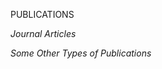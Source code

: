 \chapter*{CURRICULUM VITAE}

\begin{onehalfspace}
NAME: \insertauthor

\vspace{0.5cm}
DEGREES AWARDED

PhD in Management, 2023, Boğaziçi University

MBA, xxxx, x University

BA in xxx, yyyy, y University

\vspace{0.5cm}
AREAS OF SPECIAL INTEREST

Some list of interest, some more

\vspace{0.5cm}
PROFESSIONAL EXPERIENCE

Some professional experiences

Some more professional experiences



\vspace{0.5cm}
AWARDS AND HONORS

Some awards

Some honors

\end{onehalfspace}
\vspace{0.5cm}
PUBLICATIONS

*Journal Articles*

\begin{singlespace}
Complete cite your publications
\end{singlespace}
\par

*Some Other Types of Publications*

\begin{singlespace}
Complete cite your publications
\end{singlespace}
